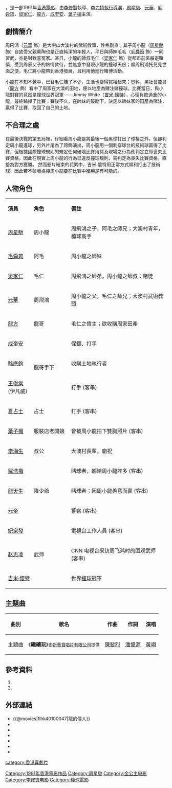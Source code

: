 {{Infobox Film
| name               = 龍的傳人
| original_name      = {{lang|en|''Legend of the Dragon''}}
| image              =
| caption            = 
| director           = [[李修賢|李修賢]]、[[李力持|李力持]](執行導演)
| producer           = 李修賢
| producer_2         = 陳慧斯、李國安
| writer             = 羅錦輝
| story              = 馮瑞熊
| starring           = [[周星馳|周星馳]]<br />[[毛舜筠|毛舜筠]]<br/ >[[元華|元華]]<br/ >[[梁家仁|梁家仁]]<br />[[龍方|龍方]]<br/ >[[成奎安|成奎安]]<br />[[葉子楣|葉子楣]]
| music              = 陳斐烈、鄧少林
| maintheme          = 〈繼續玩〉／[[黃翊|黃翊]]
| cinematography     = 林亞杜、劉偉強、繆健輝
| editing            = 馬仲堯
| production_company = 萬能影業有限公司
| distributor        = 金公主娛樂有限公司
| released           = {{BHKG}}：{{film date|1991|3|7}}{{TWN}}：{{film date|1991|3|23}}
| runtime            = 96 分鐘
| country            = {{BHKG}}
| language           = [[粵語|粵語]]<br>[[國語|國語]]
| budget             = 
| gross              = {{BHKG}}：HK$ 23,762,012<br>{{TWN}}：NT$ 8,091,110
| preceded_by        = 
| followed_by        = 
| website            = 
| amg_id             = 
| imdb_id            = tt0100047
}}
{{engname|《龍的傳人》|''Legend of the Dragon''}}，是一部1991年[[香港電影|香港電影]]，由[[李修賢|李修賢]]執導、[[李力持|李力持]][[執行導演|執行導演]]，[[周星馳|周星馳]]、[[元華|元華]]、[[毛舜筠|毛舜筠]]、[[梁家仁|梁家仁]]、[[龍方|龍方]]、[[成奎安|成奎安]]、[[葉子楣|葉子楣]]主演。

== 劇情簡介 ==
周飛鴻（[[元華|元華]] 飾）是大嶼山大澳村的武術教頭，性格剛直；其子周小龍（[[周星馳|周星馳]] 飾）自幼受父親熏陶也是正直純潔的年輕人，平日與師妹毛毛（[[毛舜筠|毛舜筠]] 飾）一同習武，亦是對歡喜冤家。某日，小龍的師叔毛仁（[[梁家仁|梁家仁]] 飾）從都市前來躲避賭債，受到周家父子的熱情款待，並無意中發現小龍的撞球天份；順周飛鴻托兒見世面之便，毛仁將小龍帶到香港發展，且利用他進行賭博活動。

小龍在不知不覺中，已替毛仁賺了不少，生活也變得寬裕起來；豈料，黑社會龍哥（[[龍方|龍方]] 飾）看中了周家在大澳的田地，便以地產為賭注賭撞球。比賽當日，與小龍對賽的竟然是撞球世界冠軍——Jimmy White（[[吉米·懷特|吉米·懷特]]），心理負擔過重的小龍，最終輸掉了比賽；賽後不久，在師妹的鼓勵下，決定以師妹家的田產為賭注，贏得了比賽，取回了自己的土地。
== 不合理之處 ==
在最後決戰的第五局裡，仔細看周小龍是將最後一個黑球打出了球檯之外，但卻判定周小龍進球，另外片尾為了誇飾演出，周小龍用一個刺穿球台的技術球贏得了比賽，但根據國際撞球規則的規定任何破壞比賽用具及現場之行為應判定立即喪失比賽資格，因此在現實上周小龍的行為已違反撞球規則，需判定為喪失比賽資格，直接為對方獲勝。
然而影片結束的花絮中，吉米.懷特用正常方式順利打出了技術球，因此若不破壞桌檯周小龍要在比賽中獲勝是有可能的。

== 人物角色 ==
{|class="wikitable" width="60%"
|- style="background:cornflowerblue; color:white" align=center
|style="width:1%"|'''演員'''||style="width:2%"|'''角色'''||style="width:6%"|'''備註'''
|-
|[[周星馳|周星馳]]||周小龍||周飛鴻之子，阿毛之師兄；大澳村青年，檯球高手
|-
|[[毛舜筠|毛舜筠]]||阿毛||周小龍之師妹
|-
|[[梁家仁|梁家仁]]||毛仁||周飛鴻之師弟，周小龍之師叔；賭徒
|-
|[[元華|元華]]||周飛鴻||周小龍之父，毛仁之師兄；大澳村武術教頭
|-
|[[龍方|龍方]]||龍哥||毛仁之債主；欲收購周家田產
|-
|[[成奎安|成奎安]]||rowspan="3"|龍哥手下||保鏢、打手
|-
|[[駱應鈞|駱應鈞]]||收購土地執行者
|-
|[[王俊棠|王俊棠]] (伊凡威)||打手 (客串)
|-
|[[夏占士|夏占士]]||占士||打手 (客串)
|-
|[[葉子楣|葉子楣]]||服裝店老闆娘||曾被周小龍拍下雙胸照片 (客串)
|-
|[[李海生|李海生]]||叔公||大澳村長輩，廟祝
|-
|[[羅浩楷|羅浩楷]]||||賭球者，輸給周小龍許多 (客串)
|-
|[[龍天生|龍天生]]||隆少爺||賭球者；因周小龍善意而贏 (客串)
|-
|[[元奎|元奎]]||||警察 (客串)
|-
|[[紀家發|紀家發]]||||電視台工作人員 (客串)
|-
|[[赵志凌|赵志凌]]||武师||CNN 电视台采访周飞鸿时的围观武师 (客串)
|-
|colspan="2"|[[吉米·懷特|吉米·懷特]]||世界[[撞球|撞球]]冠軍
|}

== 主題曲 ==
{| class="wikitable"
! 曲別 !! 歌名 !! 作曲 !! 作詞 !! 演唱
|-
|主題曲||《'''繼續玩'''》<small>由[[新藝寶|新藝寶唱片有限公司]]提供</small>||[[陳斐烈|陳斐烈]]||[[潘偉源|潘偉源]]||[[黃翊|黃翊]]
|}

== 參考資料 ==
# {{cite web |url= http://hi.baidu.com/chinagcw/blog/item/4bc2ef1f1f4afc00304e15fe.html l |title= 【香港電影】《龍的傳人》（Legend of the Dragon）（1991/03） |author= 翻白 |date= 2009年10月22日 |work= 影視歌空間 |publisher=  |accessdate= 2010年10月25日 |language= zh }}{{Dead link|date=2020年4月 |bot=InternetArchiveBot |fix-attempted=yes }}
# {{cite web |url= http://ns1.octavian.net/db/movies/view.mhtml?id=7463&display_set=big5|title= 龍的傳人(1991)|author= Dennis Lee|date= |work= 香港影庫|publisher= |accessdate=2010年10月25日|language=zh}}

==外部連結==
*{{@movies|flhk40100047|龍的傳人}}
*{{douban|title=龍的傳人}}
*{{Mtime|11207|龍的傳人}}
*{{Amg movie|126990|龍的傳人}}
*{{rotten-tomatoes|1076915-legend_of_the_dragon|龍的傳人}}
*{{hkmdb title|7463|龍的傳人}}
*{{imdb title|0100047|龍的傳人}}

{{周星馳}}

[[category:香港喜劇片|category:香港喜劇片]]
[[Category:1991年香港電影作品|Category:1991年香港電影作品]]
[[Category:周星馳|Category:周星馳]]
[[Category:金公主电影|Category:金公主电影]]
[[Category:李修贤电影|Category:李修贤电影]]
[[Category:檯球電影|Category:檯球電影]]